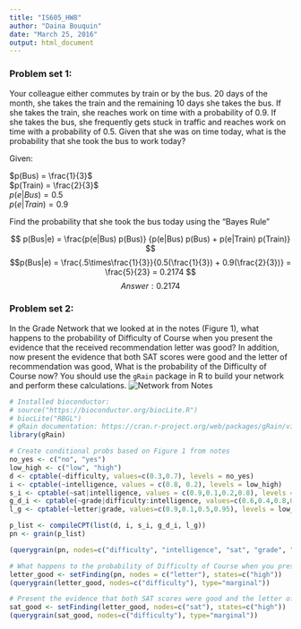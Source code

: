 ```yaml
---
title: "IS605_HW8"
author: "Daina Bouquin"
date: "March 25, 2016"
output: html_document
---
```


### Problem set 1:   
Your colleague either commutes by train or by the bus. 20 days of the month, she takes the train and the remaining 10 days she takes the bus. If she takes the train, she reaches work on time with a probability of 0.9. If she takes the bus, she frequently gets stuck in traffic and reaches work on time with a probability of 0.5. Given that she was on time today, what is the probability that she took the bus to work today?

Given: 
    
$p(Bus)  = \frac{1}{3}$   
$p(Train) = \frac{2}{3}$   
$p(e|Bus) = 0.5$   
$p(e|Train) = 0.9$   

Find the probability that she took the bus today using the "Bayes Rule"   
   
$$ p(Bus|e) = \frac{p(e|Bus) p(Bus)} {p(e|Bus) p(Bus) + p(e|Train) p(Train)} $$ 
$$p(Bus|e) = \frac{.5\times\frac{1}{3}}{0.5(\frac{1}{3}) + 0.9(\frac{2}{3})} = \frac{5}{23} = 0.2174 $$
$$ Answer: 0.2174$$
    
### Problem set 2:   
In the Grade Network that we looked at in the notes (Figure 1), what happens to the probability of Difficulty of Course when you present the evidence that the received recommendation letter was good? In addition, now present the evidence that both SAT scores were good and the letter of recommendation was good, What is the probability of the Difficulty of Course now? You should use the `gRain` package in R to build your network and perform these calculations.
![Network from Notes](https://raw.githubusercontent.com/dbouquin/IS_605/master/IS605_HW8/IS605_HW8_image.png)

```r
# Installed bioconductor:
# source("https://bioconductor.org/biocLite.R")
# biocLite("RBGL")
# gRain documentation: https://cran.r-project.org/web/packages/gRain/vignettes/gRain-intro.pdf
library(gRain)

# Create conditional probs based on Figure 1 from notes
no_yes <- c("no", "yes")
low_high <- c("low", "high")
d <- cptable(~difficulty, values=c(0.3,0.7), levels = no_yes)
i <- cptable(~intelligence, values = c(0.8, 0.2), levels = low_high)
s_i <- cptable(~sat|intelligence, values = c(0.9,0.1,0.2,0.8), levels = low_high)
g_d_i <- cptable(~grade|difficulty:intelligence, values=c(0.6,0.4,0.8,0.2,0.1,0.99,0.1,0.9), levels = low_high)
l_g <- cptable(~letter|grade, values=c(0.9,0.1,0.5,0.95), levels = low_high)

p_list <- compileCPT(list(d, i, s_i, g_d_i, l_g))
pn <- grain(p_list)

(querygrain(pn, nodes=c("difficulty", "intelligence", "sat", "grade", "letter"), type="marginal"))

# What happens to the probability of Difficulty of Course when you present the evidence that the received recommendation letter was good?
letter_good <- setFinding(pn, nodes = c("letter"), states=c("high"))
(querygrain(letter_good, nodes=c("difficulty"), type="marginal"))

# Present the evidence that both SAT scores were good and the letter of recommendation was good, What is the probability of the Difficulty of Course now?
sat_good <- setFinding(letter_good, nodes=c("sat"), states=c("high"))
(querygrain(sat_good, nodes=c("difficulty"), type="marginal"))
```